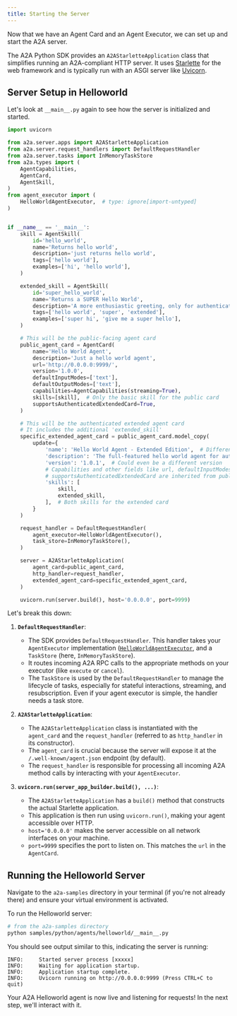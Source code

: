 ```yaml
---
title: Starting the Server
---
```


Now that we have an Agent Card and an Agent Executor, we can set up and start the A2A server.

The A2A Python SDK provides an `A2AStarletteApplication` class that simplifies running an A2A-compliant HTTP server. It uses [Starlette](https://www.starlette.io/) for the web framework and is typically run with an ASGI server like [Uvicorn](https://www.uvicorn.org/).

## Server Setup in Helloworld

Let's look at `__main__.py` again to see how the server is initialized and started.

```python { .no-copy }
import uvicorn

from a2a.server.apps import A2AStarletteApplication
from a2a.server.request_handlers import DefaultRequestHandler
from a2a.server.tasks import InMemoryTaskStore
from a2a.types import (
    AgentCapabilities,
    AgentCard,
    AgentSkill,
)
from agent_executor import (
    HelloWorldAgentExecutor,  # type: ignore[import-untyped]
)


if __name__ == '__main__':
    skill = AgentSkill(
        id='hello_world',
        name='Returns hello world',
        description='just returns hello world', 
        tags=['hello world'],
        examples=['hi', 'hello world'],
    )

    extended_skill = AgentSkill(
        id='super_hello_world',
        name='Returns a SUPER Hello World',
        description='A more enthusiastic greeting, only for authenticated users.',
        tags=['hello world', 'super', 'extended'],
        examples=['super hi', 'give me a super hello'],
    )

    # This will be the public-facing agent card
    public_agent_card = AgentCard(
        name='Hello World Agent',
        description='Just a hello world agent',
        url='http://0.0.0.0:9999/',
        version='1.0.0',
        defaultInputModes=['text'],
        defaultOutputModes=['text'],
        capabilities=AgentCapabilities(streaming=True),
        skills=[skill],  # Only the basic skill for the public card
        supportsAuthenticatedExtendedCard=True,
    )

    # This will be the authenticated extended agent card
    # It includes the additional 'extended_skill'
    specific_extended_agent_card = public_agent_card.model_copy(
        update={
            'name': 'Hello World Agent - Extended Edition',  # Different name for clarity
            'description': 'The full-featured hello world agent for authenticated users.',
            'version': '1.0.1',  # Could even be a different version
            # Capabilities and other fields like url, defaultInputModes, defaultOutputModes,
            # supportsAuthenticatedExtendedCard are inherited from public_agent_card unless specified here.
            'skills': [
                skill,
                extended_skill,
            ],  # Both skills for the extended card
        }
    )

    request_handler = DefaultRequestHandler(
        agent_executor=HelloWorldAgentExecutor(),
        task_store=InMemoryTaskStore(),
    )

    server = A2AStarletteApplication(
        agent_card=public_agent_card,
        http_handler=request_handler,
        extended_agent_card=specific_extended_agent_card,
    )

    uvicorn.run(server.build(), host='0.0.0.0', port=9999)
```

Let's break this down:

1. **`DefaultRequestHandler`**:

    - The SDK provides `DefaultRequestHandler`. This handler takes your `AgentExecutor` implementation ([`HelloWorldAgentExecutor`](./agent-executor.mdx#helloworld-agent-executor), and a `TaskStore` (here, `InMemoryTaskStore`).
    - It routes incoming A2A RPC calls to the appropriate methods on your executor (like `execute` or `cancel`).
    - The `TaskStore` is used by the `DefaultRequestHandler` to manage the lifecycle of tasks, especially for stateful interactions, streaming, and resubscription. Even if your agent executor is simple, the handler needs a task store.

2. **`A2AStarletteApplication`**:

    - The `A2AStarletteApplication` class is instantiated with the `agent_card` and the `request_handler` (referred to as `http_handler` in its constructor).
    - The `agent_card` is crucial because the server will expose it at the `/.well-known/agent.json` endpoint (by default).
    - The `request_handler` is responsible for processing all incoming A2A method calls by interacting with your `AgentExecutor`.

3. **`uvicorn.run(server_app_builder.build(), ...)`**:
    - The `A2AStarletteApplication` has a `build()` method that constructs the actual Starlette application.
    - This application is then run using `uvicorn.run()`, making your agent accessible over HTTP.
    - `host='0.0.0.0'` makes the server accessible on all network interfaces on your machine.
    - `port=9999` specifies the port to listen on. This matches the `url` in the `AgentCard`.

## Running the Helloworld Server

Navigate to the `a2a-samples` directory in your terminal (if you're not already there) and ensure your virtual environment is activated.

To run the Helloworld server:

```bash
# from the a2a-samples directory
python samples/python/agents/helloworld/__main__.py
```

You should see output similar to this, indicating the server is running:

```console { .no-copy }
INFO:     Started server process [xxxxx]
INFO:     Waiting for application startup.
INFO:     Application startup complete.
INFO:     Uvicorn running on http://0.0.0.0:9999 (Press CTRL+C to quit)
```

Your A2A Helloworld agent is now live and listening for requests! In the next step, we'll interact with it.

